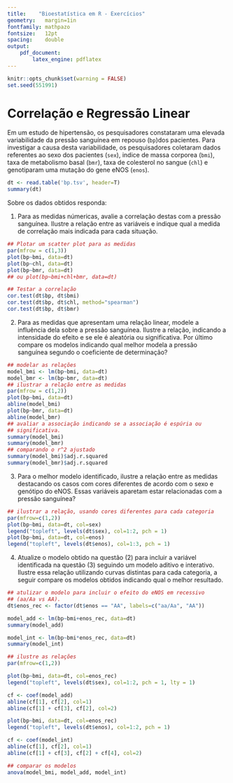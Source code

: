 ```yaml
---
title:    "Bioestatística em R - Exercícios"
geometry:   margin=1in
fontfamily: mathpazo
fontsize:   12pt
spacing:    double
output:
    pdf_document:
        latex_engine: pdflatex
---
```


```r
knitr::opts_chunk$set(warning = FALSE)
set.seed(551991)
```

\begin{itemize}
    \item[] \makebox[2cm]{Nome:\hfill}      \line(1,0){250}
    \item[] \makebox[2cm]{Data:\hfill}      \line(1,0){250}
    \item[] \makebox[2cm]{Matricula:\hfill} \line(1,0){250}
\end{itemize}

# Correlação e Regressão Linear

Em um estudo de hipertensão, os pesquisadores constataram uma elevada
variabilidade da pressão sanguínea em repouso (`bp`)dos pacientes. Para
investigar a causa desta variabilidade, os pesquisadores coletaram dados
referentes ao sexo dos pacientes (`sex`), indice de massa corporea (`bmi`),
taxa de metabolismo basal (`bmr`), taxa de colesterol no sangue (`chl`)
e genotiparam uma mutação do gene eNOS (`enos`).

```r
dt <- read.table('bp.tsv', header=T)
summary(dt)
```

Sobre os dados obtidos responda:

1. Para as medidas númericas, avalie a correlação destas com a pressão
   sanguínea. Ilustre a relação entre as variáveis e indique qual a
   medida de correlação mais indicada para cada situação.

```r
## Plotar um scatter plot para as medidas
par(mfrow = c(1,3))
plot(bp~bmi, data=dt)
plot(bp~chl, data=dt)
plot(bp~bmr, data=dt)
## ou plot(bp~bmi+chl+bmr, data=dt)

## Testar a correlação
cor.test(dt$bp, dt$bmi)
cor.test(dt$bp, dt$chl, method="spearman")
cor.test(dt$bp, dt$bmr)
```

2. Para as medidas que apresentam uma relação linear, modele a
   influência dela sobre a pressão sanguínea. Ilustre a relação,
   indicando a intensidade do efeito e se ele é aleatória ou
   significativa. Por último compare os modelos indicando qual melhor
   modela a pressão sanguínea segundo o coeficiente de determinação?

```r
## modelar as relações
model_bmi <- lm(bp~bmi, data=dt)
model_bmr <- lm(bp~bmr, data=dt)
## ilustrar a relação entre as medidas
par(mfrow = c(1,2))
plot(bp~bmi, data=dt)
abline(model_bmi)
plot(bp~bmr, data=dt)
abline(model_bmr)
## avaliar a associação indicando se a associação é espúria ou
## significativa.
summary(model_bmi)
summary(model_bmr)
## comparando o r^2 ajustado
summary(model_bmi)$adj.r.squared
summary(model_bmr)$adj.r.squared
```

3. Para o melhor modelo identificado, ilustre a relação entre as
   medidas destacando os casos com cores diferentes de acordo com
   o sexo e genótipo do eNOS. Essas variáveis aparetam estar
   relacionadas com a pressão sanguínea?

```r
## ilustrar a relação, usando cores diferentes para cada categoria
par(mfrow=c(1,2))
plot(bp~bmi, data=dt, col=sex)
legend("topleft", levels(dt$sex), col=1:2, pch = 1)
plot(bp~bmi, data=dt, col=enos)
legend("topleft", levels(dt$enos), col=1:3, pch = 1)
```

4. Atualize o modelo obtido na questão (2) para incluir a variável
   identificada na questão (3) seguindo um modelo aditivo e interativo.
   Ilustre essa relação utilizando curvas distintas para cada categoria,
   a seguir compare os modelos obtidos indicando qual o melhor resultado.

```r
## atulizar o modelo para incluir o efeito do eNOS em recessivo
## (aa/Aa vs AA).
dt$enos_rec <- factor(dt$enos == "AA", labels=c("aa/Aa", "AA"))

model_add <- lm(bp~bmi+enos_rec, data=dt)
summary(model_add)

model_int <- lm(bp~bmi*enos_rec, data=dt)
summary(model_int)

## ilustre as relações
par(mfrow=c(1,2))

plot(bp~bmi, data=dt, col=enos_rec)
legend("topleft", levels(dt$sex), col=1:2, pch = 1, lty = 1)

cf <- coef(model_add)
abline(cf[1], cf[2], col=1)
abline(cf[1] + cf[3], cf[2], col=2)

plot(bp~bmi, data=dt, col=enos_rec)
legend("topleft", levels(dt$enos), col=1:2, pch = 1)

cf <- coef(model_int)
abline(cf[1], cf[2], col=1)
abline(cf[1] + cf[3], cf[2] + cf[4], col=2)

## comparar os modelos
anova(model_bmi, model_add, model_int)
```
